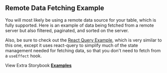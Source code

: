 
<Head>
  <title>Remote Data Fetching Example - Material React Table V2 Docs</title>
  <meta
    name="description"
    content="An example of Material React Table which shows how to fetch remote data and filter and paginate on a remote server"
  />
  <meta
    property="og:title"
    content="Remote Data Fetching with Material React Table Example"
  />
  <meta
    property="og:description"
    content="Learn best practices with Remote Data Fetching with Material React Table"
  />
</Head>

## Remote Data Fetching Example

You will most likely be using a remote data source for your table, which is fully supported. Here is an example of data being fetched from a remote server but also filtered, paginated, and sorted on the server.

Also, be sure to check out the [React Query Example](/docs/examples/react-query), which is very similar to this one, except it uses react-query to simplify much of the state management needed for fetching data, so that you don't need to fetch from a `useEffect` hook.

<Example />

View Extra Storybook **[Examples](https://www.material-react-table.dev/?path=/story/prop-playground--default)**
